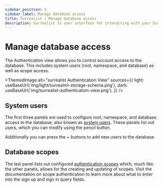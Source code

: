```yaml
---
sidebar_position: 5
sidebar_label: Manage database access
title: Surrealist | Manage database access
description: Surrealist is user interface for interacting with your SurrealDB database visually. It enables you to seamlessly connect to any SurrealDB instance, allowing you to execute queries, explore your tables, design your schemas, and much more.
---
```


# Manage database access

The Authentication view allows you to control account access to the database. This includes system users (root, namespace, and database) as well as scope access.

<ThemedImage
  alt="surrealist Authentication View"
  sources={{
    light: useBaseUrl('img/light/surrealml-storage-schema.png'),
    dark: useBaseUrl('img/surrealist-authentication-view.png'),
  }}
/>


## System users

The first three panels are used to configure root, namespace, and database access to the database, also known as [system users](/docs/surrealdb/security/authentication#system-users). These panels list out users, which you can modify using the pencil button.

Additionally you can press the + buttons to add new users to the database.

## Database scopes

The last panel lists out configured [authentication scopes](/docs/surrealdb/security/authentication#scope-users) which, much like the other panels, allows for the creating and updating of scopes. Visit the documentation on scope authentication to learn more about what to enter into the sign up and sign in query fields.
